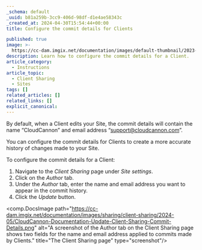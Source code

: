 ```yaml
---
_schema: default
_uuid: b81a259b-3cc9-406d-98df-d1e4ae58343c
_created_at: 2024-04-30T15:54:44+00:00
title: Configure the commit details for Clients

published: true
image: >-
  https://cc-dam.imgix.net/documentation/images/default-thumbnail/2023-Q4/CloudCannon-Documentation-Thumbnail.png
description: Learn how to configure the commit details for a Client.
article_category:
  - Instructions
article_topic:
  - Client Sharing
  - Sites
tags: []
related_articles: []
related_links: []
explicit_canonical:
---
```

By default, when a Client edits your Site, the commit details will contain the name “CloudCannon” and email address “support@cloudcannon.com”.

You can configure the commit details for Clients to create a more accurate history of changes made to your Site.

To configure the commit details for a Client:

1. Navigate to the *Client Sharing* page under *Site settings*.
2. Click on the *Author* tab.
3. Under the *Author* tab, enter the name and email address you want to appear in the commit history.
4. Click the *Update* button.

<comp.DocsImage path="https://cc-dam.imgix.net/documentation/images/sharing/client-sharing/2024-05/CloudCannon-Documentation-Update-Client-Sharing-Commit-Details.png" alt="A screenshot of the Author tab on the Client Sharing page shows two fields for the name and email address applied to commits made by Clients." title="The Client Sharing page" type="screenshot"/>